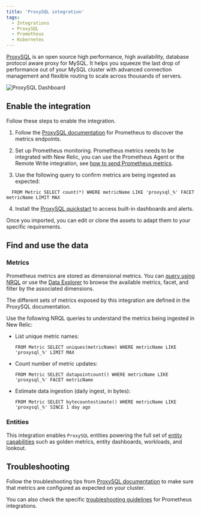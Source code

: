 ```yaml
---
title: 'ProxySQL integration'
tags:
  - Integrations
  - ProxySQL
  - Prometheus
  - Kubernetes
---
```



[ProxySQL](https://proxysql.com/blog/releasing-proxysql-2-1-0/) is an open source high performance, high availability, database protocol aware proxy for MySQL. It helps you squeeze the last drop of performance out of your MySQL cluster with advanced connection management and flexible routing to scale across thousands of servers.

<img
  title="ProxySQL Dashboard"
  alt="ProxySQL Dashboard"
  src={kubernetesProxySQLDashboard}
/>

## Enable the integration

Follow these steps to enable the integration.

1. Follow the [ProxySQL documentation](https://proxysql.com/documentation/prometheus-exporter/) for Prometheus to discover the metrics endpoints.

2. Set up Prometheus monitoring. Prometheus metrics needs to be integrated with New Relic, you can use the Prometheus Agent or the Remote Write integration, see [how to send Prometheus metrics](/docs/infrastructure/prometheus-integrations/get-started/send-prometheus-metric-data-new-relic/).

3. Use the following query to confirm metrics are being ingested as expected:

  ```
    FROM Metric SELECT count(*) WHERE metricName LIKE 'proxysql_%' FACET metricName LIMIT MAX
  ```

4. Install the [ProxySQL quickstart](https://newrelic.com/instant-observability/ProxySQL-quickstart) to access built-in dashboards and alerts. 

  Once you imported, you can edit or clone the assets to adapt them to your specific requirements.

## Find and use the data

### Metrics

Prometheus metrics are stored as dimensional metrics. You can [query using NRQL](/docs/telemetry-data-platform/get-data/apis/query-metric-data-type/) or use the [Data Explorer](/docs/query-your-data/explore-query-data/browse-data/introduction-data-explorer/) to browse the available metrics, facet, and filter by the associated dimensions.

The different sets of metrics exposed by this integration are defined in the ProxySQL documentation.

Use the following NRQL queries to understand the metrics being ingested in New Relic:

* List unique metric names:

  ```
  FROM Metric SELECT uniques(metricName) WHERE metricName LIKE 'proxysql_%' LIMIT MAX
  ```

* Count number of metric updates:

  ```
  FROM Metric SELECT datapointcount() WHERE metricName LIKE 'proxysql_%' FACET metricName
  ```

* Estimate data ingestion (daily ingest, in bytes):

	```
  FROM Metric SELECT bytecountestimate() WHERE metricName LIKE 'proxysql_%' SINCE 1 day ago
  ```

### Entities

This integration enables `ProxySQL` entities powering the full set of [entity capabilities](/docs/new-relic-solutions/new-relic-one/core-concepts/what-entity-new-relic/) such as golden metrics, entity dashboards, workloads, and lookout.

## Troubleshooting

Follow the troubleshooting tips from [ProxySQL documentation](https://proxysql.com/documentation/frequently-asked-questions/) to make sure that metrics are configured as expected on your cluster.

You can also check the specific [troubleshooting guidelines](/docs/infrastructure/prometheus-integrations/troubleshooting/no-data-appears-prometheus-integration) for Prometheus integrations.
